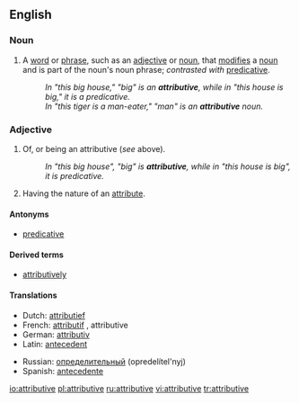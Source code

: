 ==English==

===Noun===
{{wikipedia}}
{{en-noun}}

# {{grammar}} A [[word]] or [[phrase]], such as an [[adjective]] or [[noun]], that [[modify|modifies]] a [[noun]] and is part of the noun's noun phrase; ''contrasted with'' [[predicative]].
#:''In "this big house," "big" is an '''attributive''', while in "this house is big," it is a predicative.''
#:''In "this tiger is a man-eater," "man" is an '''attributive''' noun.''

===Adjective===
{{en-adj}}

# {{grammar}} Of, or being an attributive (''see'' above).
#: ''In "this big house", "big" is '''attributive''', while in "this house is big", it is predicative.''
# Having the nature of an [[attribute]].

====Antonyms====
* [[predicative]]

====Derived terms====
* [[attributively]]

====Translations====
{{top}}
*Dutch: [[attributief]]
*French: [[attributif]] {{m}}, attributive {{f}}
*German: [[attributiv]]
*Latin: [[antecedent#Latin|antecedent]]
{{mid}}
*Russian: [[определительный]] (opredelítel'nyj) {{m}}
*Spanish: [[antecedente]]
{{bottom}}

[[io:attributive]]
[[pl:attributive]]
[[ru:attributive]]
[[vi:attributive]]
[[tr:attributive]]